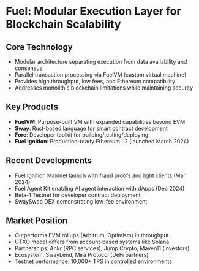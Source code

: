 # Fuel: Modular Execution Layer for Blockchain Scalability

## Core Technology

- Modular architecture separating execution from data availability and consensus
- Parallel transaction processing via FuelVM (custom virtual machine)
- Provides high throughput, low fees, and Ethereum compatibility
- Addresses monolithic blockchain limitations while maintaining security

## Key Products

- **FuelVM**: Purpose-built VM with expanded capabilities beyond EVM
- **Sway**: Rust-based language for smart contract development
- **Forc**: Developer toolkit for building/testing/deploying
- **Fuel Ignition**: Production-ready Ethereum L2 (launched March 2024)

## Recent Developments

- Fuel Ignition Mainnet launch with fraud proofs and light clients (Mar 2024)
- Fuel Agent Kit enabling AI agent interaction with dApps (Dec 2024)
- Beta-1 Testnet for developer contract deployment
- SwaySwap DEX demonstrating low-fee environment

## Market Position

- Outperforms EVM rollups (Arbitrum, Optimism) in throughput
- UTXO model differs from account-based systems like Solana
- Partnerships: Ankr (RPC services), Jump Crypto, Maven11 (investors)
- Ecosystem: SwayLend, Mira Protocol (DeFi partners)
- Testnet performance: 10,000+ TPS in controlled environments
